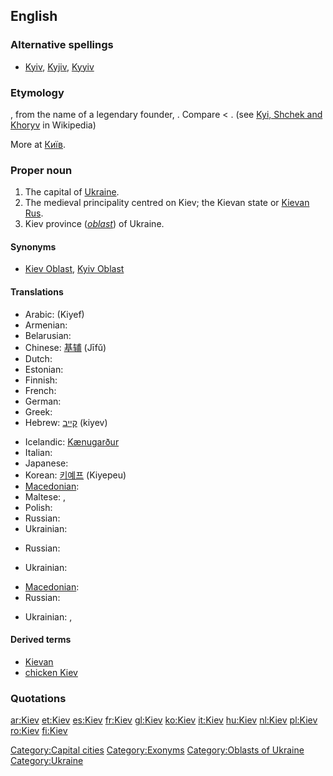==English==

===Alternative spellings===
* [[Kyiv]], [[Kyjiv]], [[Kyyiv]]

===Etymology===
{{etyl|ru}} {{term|Киев|tr=Kíjev|lang=ru|sc=Cyrl}}, from the name of a legendary founder, {{term|Кий||tr=Kij|lang=ru|sc=Cyrl}}.  Compare {{etyl|uk|-}} {{term|Київ||tr=Kýïv|lang=uk|sc=Cyrl}} < {{term|Кий||tr=Kyj|lang=uk|sc=Cyrl}}. (see [[w:Kyi, Schek and Khoryv|Kyi, Shchek and Khoryv]] in Wikipedia)

More at [[Київ]].

===Proper noun===
{{wikipedia|Kiev}}
{{wikipedia|Kiev (disambiguation)}}
{{en-proper noun}}

# The capital of [[Ukraine]].
# The medieval principality centred on Kiev; the Kievan state or [[Kievan Rus]].
# Kiev province (''[[oblast]]'') of Ukraine.

====Synonyms====
* {{sense|province}} [[Kiev Oblast]], [[Kyiv Oblast]]

====Translations====
{{trans-top|Ukrainian city}}
* Arabic: {{Arab|[[كييف]]}} (Kiyef)
* Armenian: {{t-|hy|Կիև|tr=Kiev|sc=Hayeren|xs=Armenian}}
* Belarusian: {{t|be|Кіеў|m|tr=Kijew|sc=Cyrl}}
* Chinese: [[基辅]] (Jīfǔ)
* Dutch: {{t|nl|Kiëv}}
* Estonian: {{t-|et|Kiiev}}
* Finnish: {{t+|fi|Kiova}}
* French: {{t+|fr|Kiev}}
* German: {{t+|de|Kiew|n}}
* Greek: {{t+|el|Κίεβο|n|tr=Kíevo|sc=Grek}}
* Hebrew: [[קייב]] (kiyev)
{{trans-mid}}
* Icelandic: [[Kænugarður]] {{m}}
* Italian: {{t|it|Kijev}}
* Japanese: {{t+|ja|キエフ|tr=Kiefu|sc=Jpan}}
* Korean: [[키예프]] (Kiyepeu)
* [[Macedonian]]: {{t|mk|Киев|m|tr=Kíev|sc=Cyrl}}
* Maltese: {{t-|mt|Kiev|xs=Maltese}}, {{t|mt|Kjev|xs=Maltese}}
* Polish: {{t+|pl|Kijów|m}}
* Russian: {{t-|ru|Киев|m|tr=Kíjev|sc=Cyrl}}
* Ukrainian: {{t+|uk|Київ|m|tr=Kýjiv|sc=Cyrl|xs=Ukrainian}}
{{trans-bottom}}

{{trans-top|Medieval principality}}
* Russian: {{t-|ru|Киевская Русь|f|tr=Kíjevskaja Rus’|sc=Cyrl}}
{{trans-mid}}
* Ukrainian: {{t-|uk|Київська Русь|f|tr=Kýjivs’ka Rus’|sc=Cyrl|xs=Ukrainian}}
{{trans-bottom}}

{{trans-top|Kiev province}}
* [[Macedonian]]: {{t|mk|Киевска област|f|tr=Kíevska óblast|sc=Cyrl}}
* Russian: {{t-|ru|Киевская область|f|tr=Kíjevskaja óblast’|sc=Cyrl}}
{{trans-mid}}
* Ukrainian: {{t-|uk|Київська область|f|tr=Kýjivs’ka óblast’|sc=Cyrl|xs=Ukrainian}}, {{t-|uk|Київщина|f|tr=Kýjivščyna|sc=Cyrl|xs=Ukrainian}}
{{trans-bottom}}

====Derived terms====
* [[Kievan]]
* [[chicken Kiev]]

===Quotations===
{{seeCites}}

[[Category:Capital cities]]
[[Category:Exonyms]]
[[Category:Oblasts of Ukraine]]
[[Category:Ukraine]]

[[ar:Kiev]]
[[et:Kiev]]
[[es:Kiev]]
[[fr:Kiev]]
[[gl:Kiev]]
[[ko:Kiev]]
[[it:Kiev]]
[[hu:Kiev]]
[[nl:Kiev]]
[[pl:Kiev]]
[[ro:Kiev]]
[[fi:Kiev]]